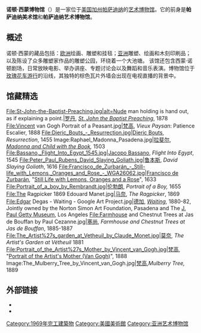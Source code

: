 {{Infobox museum
|name          = 诺顿·西蒙博物馆
|image         = Norton Simon Museum Pasadena CA (51081778692).jpg
|imagesize     = 220px
|map_type      =
|coordinates   = {{coord|34.146203|-118.159097|display=inline}}
|established   = {{start date|1969}}
|location      = {{USA}}[[加州|加州]][[帕薩迪納_(加利福尼亞州)|帕萨迪纳]]
|type          = 美術館
|visitors      =
|director      =
|curator       =
|publictransit =
|website       = {{URL|nortonsimon.org}}
|logo=|former_name=Pasadena Art Institute, Pasadena Art Museum|architect=Ladd + Kelsey}}

'''诺顿·西蒙博物馆'''（{{lang-en|Norton Simon Museum}}）是一家位于[[美国|美国]][[加州|加州]][[帕薩迪納_(加利福尼亞州)|帕萨迪纳]]的[[美術館|艺术博物馆]]。它的前身是'''帕萨迪纳美术馆'''和'''帕萨迪纳艺术博物馆'''。

== 概述 ==
诺顿·西蒙的藏品包括：[[欧洲|欧洲]]绘画、雕塑和挂毯；[[亚洲|亚洲]]雕塑、绘画和木刻印刷品；以及陈设了众多雕塑家作品的雕塑公园，环绕着一个大池塘。 该馆还包含西蒙·诺顿剧场，日常放映电影、举办讲座、专题讨论会以及舞蹈和音乐表演。博物馆位于[[玫瑰花车游行|玫瑰花车游行]]的沿线，其独特的棕色瓦片外墙会出现在电视直播的背景中。

== 馆藏精选 ==
<gallery widths="200px" heights="200px" perrow="4">
File:St-John-the-Baptist-Preaching.jpg|alt=Nude man holding is hand out, as if explaining a point.|[[罗丹|罗丹]], ''[[Saint_John_the_Baptist_(Rodin)|St. John the Baptist Preaching]]'', 1878
File:Vincent van Gogh Portrait of a Peasant.jpg|[[梵高|梵高]], ''Vieux Paysan'': Patience Escalier, 1888
File:Dieric_Bouts_-_Resurrection.jpg|[[Dieric_Bouts|Dieric Bouts]], ''Resurrection'', 1455
Image:Raphael_Madonna_Pasadena.jpg|[[拉斐尔|拉斐尔]], ''[[Madonna_and_Child_with_the_Book|Madonna and Child with the Book]],'' 1503
File:Bassano,_Flight_Into_Egypt_1545.jpg|[[Jacopo_Bassano|Jacopo Bassano]], ''Flight Into Egypt'', 1545
File:Peter_Paul_Rubens_David_Slaying_Goliath.jpg|[[鲁本斯|鲁本斯]], ''David Slaying Goliath'', 1616
File:Francisco_de_Zurbarán_-_Still-life_with_Lemons,_Oranges_and_Rose_-_WGA26062.jpg|[[Francisco_de_Zurbarán|Francisco de Zurbarán]], "[[Still_Life_with_Lemons,_Oranges_and_a_Rose|Still Life with Lemons, Oranges and a Rose]]", 1633
File:Portrait_of_a_boy_by_Rembrandt.jpg|[[伦勃朗|伦勃朗]], ''Portrait of a Boy,'' 1655
File:The Ragpicker 1869 Edouard Manet.jpg|[[马奈|马奈]], ''The Ragpicker'', 1869
File:Edgar Degas - Waiting - Google Art Project.jpg|[[德加|德加]], ''[[Waiting_(Degas)|Waiting]],'' 1880-82, Jointly owned by the Norton Simon Art Foundation, Pasadena and The [[J._Paul_Getty_Museum|J. Paul Getty Museum]], Los Angeles 
File:Farmhouse and Chestnut Trees at Jas de Bouffan by Paul Cezanne.jpg|[[塞尚|塞尚]], ''Farmhouse and Chestnut Trees at Jas de Bouffan'', 1885-1887
File:The_Artist%27s_garden_at_Vetheuil_by_Claude_Monet.jpg|[[莫奈|莫奈]], ''The Artist's Garden at Vétheuil'' 1881
File:Portrait_of_the_Artist%27s_Mother_by_Vincent_van_Gogh.jpg|[[梵高|梵高]], "[[Portrait_of_the_Artist's_Mother_(Van_Gogh)|Portrait of the Artist's Mother (Van Gogh)]]", 1888
Image:The_Mulberry_Tree_by_Vincent_van_Gogh.jpg|[[梵高|梵高]],'' Mulberry Tree,'' 1889
</gallery>

== 外部链接 ==
* {{official website|nortonsimon.org}}
* {{YouTube|qxyhlrbjc-Q|Norton Simon commercial showing part of their collection}}

[[Category:1969年完工建築物|Category:1969年完工建築物]]
[[Category:美國美術館|Category:美國美術館]]
[[Category:亚洲艺术博物馆|Category:亚洲艺术博物馆]]